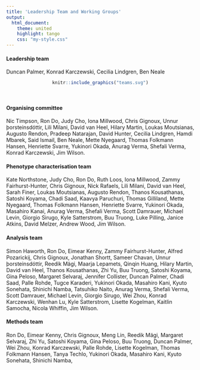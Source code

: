 ```yaml
---
title: 'Leadership Team and Working Groups'
output: 
  html_document:
    theme: united
    highlight: tango
    css: "my-style.css"
---
```


<div class="well">
#### Leadership team

Duncan Palmer,
Konrad Karczewski,
Cecilia Lindgren,
Ben Neale
</div>

<div class="well">
<center>
```r
knitr::include_graphics("teams.svg")
```
</center>
<br>


#### Organising committee

Nic Timpson, 
Ron Do, 
Judy Cho, 
Iona Millwood, 
Chris Gignoux, 
Unnur þorsteinsdóttir, 
Lili Milani, 
David van Heel, 
Hilary Martin, 
Loukas Moutsianas,
Augusto Rendon,
Pradeep Natarajan, 
David Hunter, 
Cecilia Lindgren,
Hamdi Mbarek,
Said Ismail,
Ben Neale, 
Mette Nyegaard, 
Thomas Folkmann Hansen,
Henriette Svarre,
Yukinori Okada,
Anurag Verma,
Shefali Verma,
Konrad Karczewski,
Jim Wilson.

#### Phenotype characterisation team

Kate Northstone, 
Judy Cho, 
Ron Do,
Ruth Loos,
Iona Millwood, 
Zammy Fairhurst-Hunter, 
Chris Gignoux, 
Nick Rafaels, 
Lili Milani, 
David van Heel, 
Sarah Finer,
Loukas Moutsianas,
Augusto Rendon,
Thanos Kousathanas,
Satoshi Koyama,
Chadi Saad,
Kaavya Paruchuri, 
Thomas Gilliland, 
Mette Nyegaard, 
Thomas Folkmann Hansen, 
Henriette Svarre,
Yukinori Okada,
Masahiro Kanai,
Anurag Verma,
Shefali Verma,
Scott Damrauer,
Michael Levin,
Giorgio Sirugo,
Kyle Satterstrom,
Buu Truong,
Luke Pilling,
Janice Atkins,
David Melzer,
Andrew Wood,
Jim Wilson.

#### Analysis team

Simon Haworth,
Ron Do, 
Eimear Kenny, 
Zammy Fairhurst-Hunter, 
Alfred Pozarickij, 
Chris Gignoux, 
Jonathan Shortt, 
Sameer Chavan, 
Unnur þorsteinsdóttir, 
Reedik Mägi,
Maarja Lepamets,
Qinqin Huang, 
Hilary Martin, 
David van Heel, 
Thanos Kousathanas, 
Zhi Yu, 
Buu Truong, 
Satoshi Koyama, 
Gina Peloso, 
Margaret Selvaraj, 
Jennifer Collister, 
Duncan Palmer,
Chadi Saad,
Palle Rohde,
Tugce Karaderi,
Yukinori Okada,
Masahiro Kani,
Kyuto Sonehata,
Shinichi Namba,
Tatsuhiko Naito,
Anurag Verma,
Shefali Verma,
Scott Damrauer,
Michael Levin,
Giorgio Sirugo,
Wei Zhou,
Konrad Karczewski,
Wenhan Lu,
Kyle Satterstrom,
Lisette Kogelman,
Kaitlin Samocha,
Nicola Whiffin,
Jim Wilson.

#### Methods team

Ron Do, 
Eimear Kenny, 
Chris Gignoux, 
Meng Lin, 
Reedik Mägi, 
Margaret Selvaraj, 
Zhi Yu, 
Satoshi Koyama, 
Gina Peloso, 
Buu Truong, 
Duncan Palmer,
Wei Zhou,
Konrad Karczewski,
Palle Rohde, 
Lisette Kogelman, 
Thomas Folkmann Hansen, 
Tanya Techlo,
Yukinori Okada,
Masahiro Kani,
Kyuto Sonehata,
Shinichi Namba,

</div>
